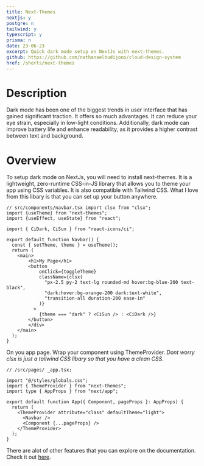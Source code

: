 ```yaml
---
title: Next-Themes
nextjs: y
postgre: n
tailwind: y
typescript: y
prisma: n
date: 23-06-23
excerpt: Quick dark mode setup on NextJs with next-themes.
github: https://github.com/nathanaelbudijono/cloud-design-system
href: /shorts/next-themes
---
```


# Description

Dark mode has been one of the biggest trends in user interface that has gained significant traction. It offers so much advantages. It can reduce your eye strain, especially in low-light conditions. Additionally, dark mode can improve battery life and enhance readability, as it provides a higher contrast between text and background.

# Overview

To setup dark mode on NextJs, you will need to install next-themes. It is a lightweight, zero-runtime CSS-in-JS library that allows you to theme your app using CSS variables. It is also compatible with Tailwind CSS. What I love from this libary is that you can set up your button anywhere.

<Copy />

```tsx
// src/components/navbar.tsx import clsx from "clsx";
import {useTheme} from "next-themes";
import {useEffect, useState} from "react";

import { CiDark, CiSun } from "react-icons/ci";

export default function Navbar() {
  const { setTheme, theme } = useTheme();
  return (
    <main>
        <h1>My Page</h1>
        <button
            onClick={toggleTheme}
            className={clsx(
              "px-2.5 py-2 text-lg rounded-md hover:bg-blue-200 text-black",
              "dark:hover:bg-orange-200 dark:text-white",
              "transition-all duration-200 ease-in"
            )}
          >
            {theme === "dark" ? <CiSun /> : <CiDark />}
        </button>
        </div>
    </main>
  );
}
```

On you app page. Wrap your component using ThemeProvider. _Dont worry clsx is just a tailwind CSS libary so that you have a clean CSS_.

<Copy />

```tsx
// /src/pages/ _app.tsx;

import "@/styles/globals.css";
import { ThemeProvider } from "next-themes";
import type { AppProps } from "next/app";

export default function App({ Component, pageProps }: AppProps) {
  return (
    <ThemeProvider attribute="class" defaultTheme="light">
      <Navbar />
      <Component {...pageProps} />
    </ThemeProvider>
  );
}
```

There are alot of other features that you can explore on the documentation. Check it out [here]("https://www.npmjs.com/package/next-themes").
